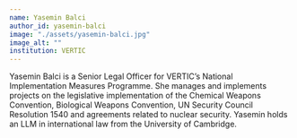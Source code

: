 ```yaml
---
name: Yasemin Balci
author_id: yasemin-balci
image: "./assets/yasemin-balci.jpg"
image_alt: ""
institution: VERTIC
---
```


Yasemin Balci is a Senior Legal Officer for VERTIC’s National Implementation Measures Programme. She manages and implements projects on the legislative implementation of the Chemical Weapons Convention, Biological Weapons Convention, UN Security Council Resolution 1540 and agreements related to nuclear security. Yasemin holds an LLM in international law from the University of Cambridge.